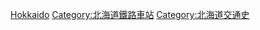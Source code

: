 {{日本行政區劃分類導航|廢站}}
[[Category:日本各都道府縣鐵路廢站|Hokkaido]]
[[Category:北海道鐵路車站|Category:北海道鐵路車站]]
[[Category:北海道交通史|Category:北海道交通史]]